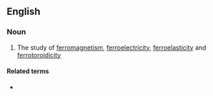 ==English==

===Noun===
{{en-noun|-}}

# {{label|en|physics}} The study of [[ferromagnetism]], [[ferroelectricity]], [[ferroelasticity]] and [[ferrotoroidicity]]

====Related terms====
* {{l|en|ferroic}}